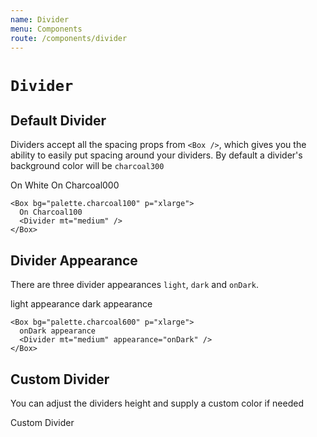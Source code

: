 ```yaml
---
name: Divider
menu: Components
route: /components/divider
---
```



# `Divider`

<ComponentDetail
  of="Divider"
  figma="file/FJdRcUtLJ6RVIcPS1CL5dwwQ/Borders-and-Dividers?node-id=7%3A10"
/>

## Default Divider

Dividers accept all the spacing props from `<Box />`, which gives you the ability to easily put spacing around your dividers. By default a divider's background color will be `charcoal300`


<Playground>
  <Flex justifyContent="space-around">
    <Box bg="white" p="xlarge" mr="large">
      On White
      <Divider mt="medium" />
    </Box>
    <Box bg="palette.charcoal000" p="xlarge" mr="large">
      On Charcoal000
      <Divider mt="medium" />
    </Box>

    <Box bg="palette.charcoal100" p="xlarge">
      On Charcoal100
      <Divider mt="medium" />
    </Box>

  </Flex>
</Playground>

## Divider Appearance

There are three divider appearances `light`, `dark` and `onDark`.

<Playground>
  <Flex justifyContent="space-around">
    <Box bg="white " p="xlarge" mr="large">
      light appearance
      <Divider mt="medium" appearance="light" />
    </Box>
    <Box bg="palette.charcoal000" p="xlarge" mr="large">
      dark appearance
      <Divider mt="medium" appearance="dark" />
    </Box>

    <Box bg="palette.charcoal600" p="xlarge">
      onDark appearance
      <Divider mt="medium" appearance="onDark" />
    </Box>

  </Flex>
</Playground>

## Custom Divider

You can adjust the dividers height and supply a custom color if needed

<Playground>
  <Box p="xlarge">
    Custom Divider
    <Divider
      size="8px"
      customColor="turquoise"
      mt="large"
      borderRadius="100px"
    />
  </Box>
</Playground>
